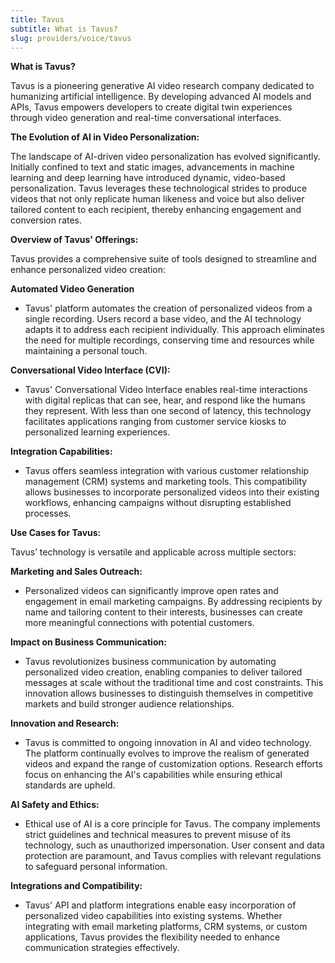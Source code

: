 ```yaml
---
title: Tavus
subtitle: What is Tavus?
slug: providers/voice/tavus
---
```



**What is Tavus?**

Tavus is a pioneering generative AI video research company dedicated to humanizing artificial intelligence. By developing advanced AI models and APIs, Tavus empowers developers to create digital twin experiences through video generation and real-time conversational interfaces. 

**The Evolution of AI in Video Personalization:**

The landscape of AI-driven video personalization has evolved significantly. Initially confined to text and static images, advancements in machine learning and deep learning have introduced dynamic, video-based personalization. Tavus leverages these technological strides to produce videos that not only replicate human likeness and voice but also deliver tailored content to each recipient, thereby enhancing engagement and conversion rates.

**Overview of Tavus' Offerings:**

Tavus provides a comprehensive suite of tools designed to streamline and enhance personalized video creation:

**Automated Video Generation**

- Tavus' platform automates the creation of personalized videos from a single recording. Users record a base video, and the AI technology adapts it to address each recipient individually. This approach eliminates the need for multiple recordings, conserving time and resources while maintaining a personal touch.

**Conversational Video Interface (CVI):**

- Tavus' Conversational Video Interface enables real-time interactions with digital replicas that can see, hear, and respond like the humans they represent. With less than one second of latency, this technology facilitates applications ranging from customer service kiosks to personalized learning experiences.

**Integration Capabilities:**

- Tavus offers seamless integration with various customer relationship management (CRM) systems and marketing tools. This compatibility allows businesses to incorporate personalized videos into their existing workflows, enhancing campaigns without disrupting established processes.

**Use Cases for Tavus:**

Tavus’ technology is versatile and applicable across multiple sectors:

**Marketing and Sales Outreach:**

- Personalized videos can significantly improve open rates and engagement in email marketing campaigns. By addressing recipients by name and tailoring content to their interests, businesses can create more meaningful connections with potential customers.

**Impact on Business Communication:**

- Tavus revolutionizes business communication by automating personalized video creation, enabling companies to deliver tailored messages at scale without the traditional time and cost constraints. This innovation allows businesses to distinguish themselves in competitive markets and build stronger audience relationships.

**Innovation and Research:**

- Tavus is committed to ongoing innovation in AI and video technology. The platform continually evolves to improve the realism of generated videos and expand the range of customization options. Research efforts focus on enhancing the AI's capabilities while ensuring ethical standards are upheld.

**AI Safety and Ethics:**

- Ethical use of AI is a core principle for Tavus. The company implements strict guidelines and technical measures to prevent misuse of its technology, such as unauthorized impersonation. User consent and data protection are paramount, and Tavus complies with relevant regulations to safeguard personal information.

**Integrations and Compatibility:**

- Tavus' API and platform integrations enable easy incorporation of personalized video capabilities into existing systems. Whether integrating with email marketing platforms, CRM systems, or custom applications, Tavus provides the flexibility needed to enhance communication strategies effectively.